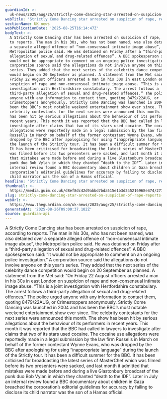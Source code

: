 ```yaml
---
guardianId: >-
  uk-news/2025/aug/25/strictly-come-dancing-star-arrested-on-suspicion-of-met-police-say
webTitle: 'Strictly Come Dancing star arrested on suspicion of rape, reports say'
sectionName: UK news
webPublicationDate: '2025-08-25T16:14:47Z'
bodyText: >-
  A Strictly Come Dancing star has been arrested on suspicion of rape, according
  to reports. The man in his 30s, who has not been named, was also detained over
  a separate alleged offence of “non-consensual intimate image abuse”, the
  Metropolitan police said. He was detained on Friday after a “third-party
  allegation of sexual and drug-related offences”. A BBC spokesperson said: “It
  would not be appropriate to comment on an ongoing police investigation.” A
  corporation source said the allegations do not involve anyone on this year’s
  series. They added that the next series of the celebrity dance competition
  would begin on 20 September as planned. A statement from the Met said: “On
  Friday 22 August officers arrested a man in his 30s in east London on
  suspicion of rape and non-consensual intimate image abuse. “This is a joint
  investigation with Hertfordshire constabulary. The arrest follows a
  third-party allegation of sexual and drug-related offences.” The police urged
  anyone with any information to contact them, quoting 8479/22AUG, or
  Crimestoppers anonymously. Strictly Come Dancing was launched in 2004 and has
  been the BBC’s most notable weekend entertainment show ever since. The
  celebrity contestants for the next series were announced this month. The show
  has been hit by serious allegations about the behaviour of its performers in
  recent years. This month it was reported that the BBC had called in lawyers to
  investigate after claims that two of its stars used cocaine. The cocaine use
  allegations were reportedly made in a legal submission by the law firm
  Russells in March on behalf of the former contestant Wynne Evans, who was
  dropped by the BBC after apologising for using “inappropriate language” during
  the launch of the Strictly tour. It has been a difficult summer for the BBC.
  It has been criticised for broadcasting the latest series of MasterChef which
  was filmed before its two presenters were sacked, and last month it admitted
  that mistakes were made before and during a live Glastonbury broadcast of the
  punk duo Bob Vylan in which they chanted “death to the IDF”. Later in July an
  internal review found a BBC documentary about children in Gaza breached the
  corporation’s editorial guidelines for accuracy by failing to disclose its
  child narrator was the son of a Hamas official.
headline: 'Strictly Come Dancing star arrested on suspicion of rape, reports say'
thumbnail: >-
  https://media.guim.co.uk/d8ef8dc42d9abbd7bda515e1b3d245216968e474/271_0_1349_1080/500.jpg
slug: strictly-come-dancing-star-arrested-on-suspicion-of-rape-reports-say
webUrl: >-
  https://www.theguardian.com/uk-news/2025/aug/25/strictly-come-dancing-star-arrested-on-suspicion-of-met-police-say
generatedAt: '2025-08-26T09:00:37.102Z'
source: guardian-api
---
```

A Strictly Come Dancing star has been arrested on suspicion of rape, according to reports. The man in his 30s, who has not been named, was also detained over a separate alleged offence of “non-consensual intimate image abuse”, the Metropolitan police said. He was detained on Friday after a “third-party allegation of sexual and drug-related offences”. A BBC spokesperson said: “It would not be appropriate to comment on an ongoing police investigation.” A corporation source said the allegations do not involve anyone on this year’s series. They added that the next series of the celebrity dance competition would begin on 20 September as planned. A statement from the Met said: “On Friday 22 August officers arrested a man in his 30s in east London on suspicion of rape and non-consensual intimate image abuse. “This is a joint investigation with Hertfordshire constabulary. The arrest follows a third-party allegation of sexual and drug-related offences.” The police urged anyone with any information to contact them, quoting 8479/22AUG, or Crimestoppers anonymously. Strictly Come Dancing was launched in 2004 and has been the BBC’s most notable weekend entertainment show ever since. The celebrity contestants for the next series were announced this month. The show has been hit by serious allegations about the behaviour of its performers in recent years. This month it was reported that the BBC had called in lawyers to investigate after claims that two of its stars used cocaine. The cocaine use allegations were reportedly made in a legal submission by the law firm Russells in March on behalf of the former contestant Wynne Evans, who was dropped by the BBC after apologising for using “inappropriate language” during the launch of the Strictly tour. It has been a difficult summer for the BBC. It has been criticised for broadcasting the latest series of MasterChef which was filmed before its two presenters were sacked, and last month it admitted that mistakes were made before and during a live Glastonbury broadcast of the punk duo Bob Vylan in which they chanted “death to the IDF”. Later in July an internal review found a BBC documentary about children in Gaza breached the corporation’s editorial guidelines for accuracy by failing to disclose its child narrator was the son of a Hamas official.
